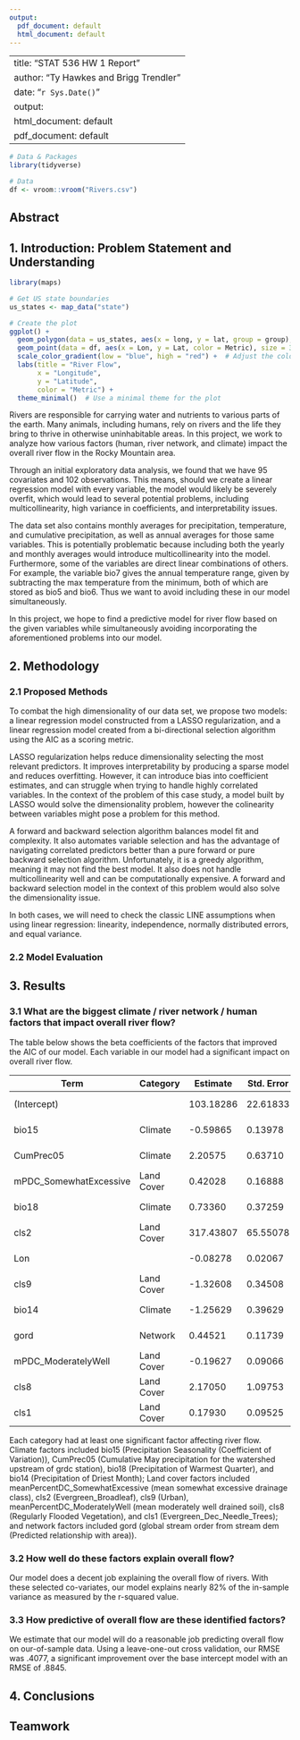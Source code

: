 ```yaml
---
output:
  pdf_document: default
  html_document: default
---
```

---
title: "STAT 536 HW 1 Report"
author: "Ty Hawkes and Brigg Trendler"
date: "`r Sys.Date()`"
output:
  html_document: default
  pdf_document: default
---

```r
# Data & Packages
library(tidyverse)

# Data
df <- vroom::vroom("Rivers.csv")
```


## Abstract

## 1. Introduction: Problem Statement and Understanding

```r
library(maps)

# Get US state boundaries
us_states <- map_data("state")

# Create the plot
ggplot() +
  geom_polygon(data = us_states, aes(x = long, y = lat, group = group), fill = NA, color = "black") +  # Add state boundaries
  geom_point(data = df, aes(x = Lon, y = Lat, color = Metric), size = 3) +  # Add points with Metric as color
  scale_color_gradient(low = "blue", high = "red") +  # Adjust the color gradient
  labs(title = "River Flow",
       x = "Longitude",
       y = "Latitude",
       color = "Metric") +
  theme_minimal()  # Use a minimal theme for the plot
```

Rivers are responsible for carrying water and nutrients to various parts of the earth.
Many animals, including humans, rely on rivers and the life they bring to thrive in otherwise
uninhabitable areas.
In this project, we work to analyze how various factors (human, river network, and climate)
impact the overall river flow in the Rocky Mountain area.

Through an initial exploratory data analysis, we found that we have 95 covariates and
102 observations.
This means, should we create a linear regression model with every variable, the model
would likely be severely overfit, which would lead to several potential problems,
including multicollinearity, high variance in coefficients, and interpretability issues.

The data set also contains monthly averages for precipitation, temperature, and cumulative precipitation,
as well as annual averages for those same variables.
This is potentially problematic because including both the yearly and monthly
averages would introduce multicollinearity into the model.
Furthermore, some of the variables are direct linear combinations of others.
For example, the variable bio7 gives the annual temperature range, given by
subtracting the max temperature from the minimum, both of which are stored as
bio5 and bio6.
Thus we want to avoid including these in our model simultaneously.

In this project, we hope to find a predictive model for river flow based on
the given variables while simultaneously avoiding incorporating the aforementioned
problems into our model.

## 2. Methodology

### 2.1 Proposed Methods

To combat the high dimensionality of our data set, we propose two models: a linear
regression model constructed from a LASSO regularization, and a linear regression
model created from a bi-directional selection algorithm using the AIC as a scoring metric.

LASSO regularization helps reduce dimensionality selecting the most relevant predictors.
It improves interpretability by producing a sparse model and reduces overfitting.
However, it can introduce bias into coefficient estimates, and can struggle 
when trying to handle highly correlated variables.
In the context of the problem of this case study, a model built by LASSO would solve
the dimensionality problem, however the colinearity between variables might pose a problem
for this method.

A forward and backward selection algorithm balances model fit and complexity.
It also automates variable selection and has the advantage of navigating correlated
predictors better than a pure forward or pure backward selection algorithm.
Unfortunately, it is a greedy algorithm, meaning it may not find the best
model.
It also does not handle multicollinearity well and can be computationally expensive.
A forward and backward selection model in the context of this problem would also
solve the dimensionality issue.

In both cases, we will need to check the classic LINE assumptions when using
linear regression: linearity, independence, normally distributed errors, and equal variance.

### 2.2 Model Evaluation

## 3. Results

### 3.1 What are the biggest climate / river network / human factors that impact overall river flow?
The table below shows the beta coefficients of the factors that improved the AIC of our model. Each variable in our model had a significant impact on overall river flow.

| Term                             | Category       | Estimate   | Std. Error | Pr(>|t|)    |
|----------------------------------|----------------|------------|------------|-------------|
| (Intercept)                      |                | 103.18286  | 22.61833   | 1.61e-05 ***|
| bio15                            | Climate        | -0.59865   | 0.13978    | 4.65e-05 ***|
| CumPrec05                        | Climate        | 2.20575    | 0.63710    | 0.000826 ***|
| mPDC_SomewhatExcessive           | Land Cover     | 0.42028    | 0.16888    | 0.014682 *  |
| bio18                            | Climate        | 0.73360    | 0.37259    | 0.052074 .  |
| cls2                             | Land Cover     | 317.43807  | 65.55078   | 5.37e-06 ***|
| Lon                              |                | -0.08278   | 0.02067    | 0.000128 ***|
| cls9                             | Land Cover     | -1.32608   | 0.34508    | 0.000228 ***|
| bio14                            | Climate        | -1.25629   | 0.39629    | 0.002090 ** |
| gord                             | Network        | 0.44521    | 0.11739    | 0.000271 ***|
| mPDC_ModeratelyWell              | Land Cover     | -0.19627   | 0.09066    | 0.033074 *  |
| cls8                             | Land Cover     | 2.17050    | 1.09753    | 0.051066 .  |
| cls1                             | Land Cover     | 0.17930    | 0.09525    | 0.063035 .  |

Each category had at least one significant factor affecting river flow. Climate factors included bio15 (Precipitation Seasonality (Coefficient of Variation)), CumPrec05 (Cumulative May precipitation for the watershed upstream of grdc station), bio18 (Precipitation of Warmest Quarter), and bio14 (Precipitation of Driest Month); Land cover factors included meanPercentDC_SomewhatExcessive (mean somewhat excessive drainage class), cls2 (Evergreen_Broadleaf), cls9 (Urban), meanPercentDC_ModeratelyWell (mean moderately well drained soil), cls8 (Regularly Flooded Vegetation), and cls1 (Evergreen_Dec_Needle_Trees); and network factors included gord (global stream order from stream dem (Predicted relationship with area)).

### 3.2 How well do these factors explain overall flow?

Our model does a decent job explaining the overall flow of rivers. With these selected co-variates, our model explains nearly 82% of the in-sample variance as measured by the r-squared value.

### 3.3 How predictive of overall flow are these identified factors?

We estimate that our model will do a reasonable job predicting overall flow on our-of-sample data. Using a leave-one-out cross validation, our RMSE was .4077, a significant improvement over the base intercept model with an RMSE of .8845.

## 4. Conclusions

## Teamwork

